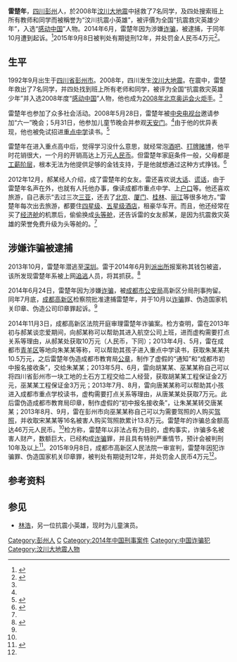 {{Infobox person
| 姓名        = 雷楚年
| 出生日期    = {{birth year and age|1992|9}}
| 出生地      = {{CHN}}[[四川省|四川省]][[彭州市|彭州市]]
| 居住地      = [[四川省|四川省]][[成都市|成都市]]、[[广东省|广东省]][[深圳市|深圳市]]
| 国籍        = {{CHN-MLD}}
| 教育程度    = [[高中|高中]]
| 母校        = 彭州市磁峰中学
| 职业        = 无业
| 知名原因 = [[汶川大地震|汶川大地震]]抗震小英雄
| 宗教信仰    = 无
| 刑事起诉    = [[诈骗|诈骗]]、伪造国家机关印章、伪造公司印章
| 刑事处罚    = 有期徒刑12年
| 刑事状况    = 服刑中
}}

'''雷楚年'''{{BD|1992年|9月||}}，[[四川|四川]][[彭州|彭州]]人，於2008年[[汶川大地震|汶川大地震]]中拯救了7名同学，及四处搜索班上所有教师和同学而被稱誉为“汶川抗震小英雄”，被评價为全国“抗震救灾英雄少年”，入选“[[感动中国|感动中国]]”人物。2014年6月，雷楚年因为涉嫌[[诈骗|诈骗]]，被逮捕，于同年10月遭到起诉。<ref name="汶川抗震小英雄雷楚年涉嫌诈骗46万">{{Cite web |url=http://news.163.com/14/1104/09/AA6POOPF00014Q4P.html |title=汶川抗震小英雄雷楚年涉嫌诈骗46万(图) |access-date=2014-11-09 |archive-url=https://web.archive.org/web/20141109075959/http://news.163.com/14/1104/09/AA6POOPF00014Q4P.html |archive-date=2014-11-09 |dead-url=yes }}</ref>2015年9月8日被判处有期徒刑12年，并处罚金人民币4万元<ref name="审判">{{cite news |title=抗震救灾英雄少年因诈骗被判12年 7年前曾救7人 |url=http://bj.people.com.cn/GB/n/2015/0930/c233086-26590081.html |publisher=华西都市报 |date=2015年9月30日 |accessdate=2015年9月30日 |deadurl=yes |archiveurl=https://web.archive.org/web/20151002024726/http://bj.people.com.cn/GB/n/2015/0930/c233086-26590081.html |archivedate=2015年10月2日 }}</ref>。

==生平==
1992年9月出生于[[四川省|四川省]][[彭州市|彭州市]]。2008年，四川发生[[汶川大地震|汶川大地震]]。在震中，雷楚年救出了7名同学，并四处找到班上所有老师和同学，被评为全国“抗震救灾英雄少年”并入选2008年度“[[感动中国|感动中国]]”人物，他也成为[[北京奥运会火炬接力|2008年北京奥运会火炬手]]。<ref name="汶川抗震小英雄雷楚年涉嫌诈骗46万"/>

雷楚年也参加了众多社会活动。2008年5月28日，雷楚年被[[中国中央电视台|中央电视台]]邀请参加“六一”晚会；5月31日，他参加儿童节晚会并参观[[天安门|天安门]]。<ref name="汶川抗震小英雄雷楚年涉嫌诈骗46万"/>由于他的优异表现，他也被免试招进[[重点中学|重点中学]]读书。<ref name="汶川抗震小英雄涉诈骗46万 泡吧一夜花数千">{{Cite web |url=http://news.163.com/14/1103/04/AA3MA8SJ00014Q4P.html#fpopurl |title=汶川抗震"小英雄"涉诈骗46万 泡吧一夜花数千 |access-date=2014-11-09 |archive-url=https://web.archive.org/web/20141109080020/http://news.163.com/14/1103/04/AA3MA8SJ00014Q4P.html#fpopurl |archive-date=2014-11-09 |dead-url=yes }}</ref>

雷楚年在进入重点高中后，觉得学习没什么意思，就经常泡[[酒吧|酒吧]]、[[打牌|打牌]][[赌博|赌博]]，他平时花销很大，一个月的开销高达上万元[[人民币|人民币]]。但雷楚年家庭条件一般，父母都是[[工薪阶层|工薪阶层]]，根本无法为他提供足够的金钱支持，于是他就想通过这种方式挣钱。<ref>{{Cite web |url=http://www.chinadaily.com.cn/hqcj/xfly/2014-11-04/content_12652077.html |title=救灾少年雷楚年涉嫌诈骗46万受审 揭如何走上不归路 |accessdate=2014-11-09 |archive-date=2014-11-09 |archive-url=https://web.archive.org/web/20141109070302/http://www.chinadaily.com.cn/hqcj/xfly/2014-11-04/content_12652077.html |dead-url=no }}</ref>

2012年12月，郝某经人介绍，成了雷楚年的女友。雷还喜欢说[[大话|大话]]、[[谎话|谎话]]，由于雷楚年名声在外，也就有人托他办事，像读成都市重点中学、上[[户口|户口]]等。他还喜欢旅游，自己表示“去过三次[[三亚|三亚]]，还去了[[北京|北京]]、[[厦门|厦门]]、[[桂林|桂林]]、[[丽江|丽江]]等很多地方。”雷楚年每次出去旅游，都要住[[四星级|四星级]]、[[五星级酒店|五星级酒店]]，租豪华车开。而且，他还经常在买了[[经济舱|经济舱]]的机票后，偷偷换成[[头等舱|头等舱]]，还告诉雷的女友郝某，是因为抗震救灾英雄的荣誉免费升级为头等舱的。<ref name="汶川抗震小英雄涉诈骗46万 泡吧一夜花数千"/>

==涉嫌诈骗被逮捕==
{{Wikisourcehas|成都高新技术产业开发区人民法院（2014）高新刑初字第368号刑事判决书}}
2013年10月，雷楚年潜逃至[[深圳|深圳]]。雷于2014年6月到[[派出所|派出所]]报案称其钱包被盗，该所发现雷楚年系被上网[[追逃|追逃]]人员，将其抓获。<ref name="汶川“抗震小英雄”雷楚年涉嫌诈骗约46万">{{Cite web |url=http://finance.chinanews.com/cj/2014/11-04/6747667.shtml |title=汶川“抗震小英雄”雷楚年涉嫌诈骗约46万 |accessdate=2014-11-09 |archive-date=2014-11-09 |archive-url=https://web.archive.org/web/20141109073038/http://finance.chinanews.com/cj/2014/11-04/6747667.shtml |dead-url=no }}</ref>

2014年6月24日，雷楚年因为涉嫌[[诈骗|诈骗]]，被[[成都市公安局|成都市公安局]]高新区分局刑事拘留。同年7月底，[[成都高新区|成都高新区]]检察院批准逮捕雷楚年，并于10月以[[诈骗|诈骗]]罪、伪造国家机关印章、伪造公司印章罪起诉。<ref name="汶川抗震小英雄雷楚年涉嫌诈骗46万"/>

2014年11月3日，成都高新区法院开庭审理雷楚年诈骗案。检方查明，雷在2013年初与郝某谈恋爱期间，向郝某称可以帮助其进入航空公司上班，进而虚构需要打点关系等理由，从郝某处获取10万元（人民币，下同）；2013年4月、5月，雷在成都市[[青羊区|青羊区]]等地向朱某某等称，可以帮助其孩子进入重点中学读书，获取朱某某共10.5万元，之后雷楚年伪造成都市教育局[[公章|公章]]，制作了虚假的“通知”和“成都市初中报名接收条”，交给朱某某；2013年5月、6月，雷向胡某某、巫某某称自己可以将四川省彭州市一块工地的土石方工程交给二人经营，获取胡某某工程保证金2万元，巫某某工程保证金3万元；2013年7月、8月，雷向唐某某称可以帮助其小孩进入成都市重点学校读书，虚构需要打点关系等理由，从唐某某处获取7万元。此后雷伪造成都市教育局印章，制作虚假的“初中报名接收条”，让朱某某转交唐某某；2013年8月、9月，雷在彭州市向巫某某称自己可以为需要驾照的人购买[[驾照|驾照]]，并收取宋某某等16名被害人购买驾照款累计13.8万元。雷楚年的诈骗总金额高达46万元人民币。<ref name="汶川抗震小英雄雷楚年涉嫌诈骗46万"/>检方称，雷楚年以非法占有为目的，虚构事实，诈骗多名被害人财产，数额巨大，已经构成[[诈骗|诈骗]]罪，并且具有特别严重情节，预计会被判刑10年及以上<ref>{{Cite web |url=http://sc.sina.com.cn/news/m/2014-11-03/detail-icfkptvx4165631-p6.shtml |title=雷楚年被指控：或获刑10年以上 |accessdate=2014-11-09 |archive-date=2014-11-09 |archive-url=https://web.archive.org/web/20141109065558/http://sc.sina.com.cn/news/m/2014-11-03/detail-icfkptvx4165631-p6.shtml |dead-url=no }}</ref>。2015年9月8日，成都市高新区人民法院一审宣判，雷楚年因犯诈骗罪、伪造国家机关印章罪，被判处有期徒刑12年，并处罚金人民币4万元<ref name="审判"/>。

==参考资料==
{{reflist}}

==参见==
*[[林浩|林浩]]，另一位抗震小英雄，现时为儿童演员。

{{汶川大地震}}
{{DEFAULTSORT:L}}
[[Category:彭州人|Category:彭州人]]
[[Category:雷姓|C]]
[[Category:2014年中国刑事案件|Category:2014年中国刑事案件]]
[[Category:中国诈骗犯|Category:中国诈骗犯]]
[[Category:汶川大地震人物|Category:汶川大地震人物]]